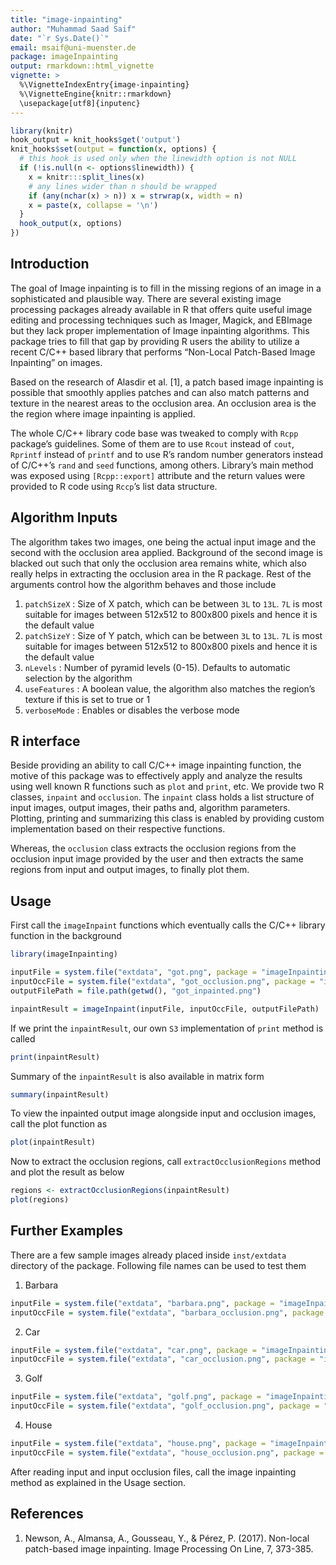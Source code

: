 ```yaml
---
title: "image-inpainting"
author: "Muhammad Saad Saif"
date: "`r Sys.Date()`"
email: msaif@uni-muenster.de
package: imageInpainting
output: rmarkdown::html_vignette
vignette: >
  %\VignetteIndexEntry{image-inpainting}
  %\VignetteEngine{knitr::rmarkdown}
  \usepackage[utf8]{inputenc}
---
```


```r
library(knitr)
hook_output = knit_hooks$get('output')
knit_hooks$set(output = function(x, options) {
  # this hook is used only when the linewidth option is not NULL
  if (!is.null(n <- options$linewidth)) {
    x = knitr:::split_lines(x)
    # any lines wider than n should be wrapped
    if (any(nchar(x) > n)) x = strwrap(x, width = n)
    x = paste(x, collapse = '\n')
  }
  hook_output(x, options)
})
```

## Introduction
The goal of Image inpainting is to fill in the missing regions of an image in a sophisticated and plausible way. There are several existing image processing packages already available in R that offers quite useful image editing and processing techniques such as Imager, Magick, and EBImage but they lack proper implementation of Image inpainting algorithms. This package tries to fill that gap by providing R users the ability to utilize a recent C/C++ based library that performs "Non-Local Patch-Based Image Inpainting" on images.

Based on the research of Alasdir et al. [1], a patch based image inpainting is possible that smoothly applies patches and can also match patterns and texture in the nearest areas to the occlusion area. An occlusion area is the the region where image inpainting is applied.

The whole C/C++ library code base was tweaked to comply with `Rcpp` package's guidelines. Some of them are to use `Rcout` instead of `cout`, `Rprintf` instead of `printf` and to use R's random number generators instead of C/C++'s `rand` and `seed` functions, among others. Library's main method was exposed using `[Rcpp::export]` attribute and the return values were provided to R code using `Rccp`'s list data structure.

## Algorithm Inputs

The algorithm takes two images, one being the actual input image and the second with the occlusion area applied. Background of the second image is blacked out such that only the occlusion area remains white, which also really helps in extracting the occlusion area in the R package. Rest of the arguments control how the algorithm behaves and those include 

1. `patchSizeX` : Size of X patch, which can be between `3L` to `13L`. `7L` is most suitable for images between 512x512 to 800x800 pixels and hence it is the default value
2. `patchSizeY` : Size of Y patch, which can be between `3L` to `13L`. `7L` is most suitable for images between 512x512 to 800x800 pixels and hence it is the default value
3. `nLevels` : Number of pyramid levels (0-15). Defaults to automatic selection by the algorithm
4. `useFeatures` : A boolean value, the algorithm also matches the region's texture if this is set to true or 1
5. `verboseMode` : Enables or disables the verbose mode

## R interface
Beside providing an ability to call C/C++ image inpainting function, the motive of this package was to effectively apply and analyze the results using well known R functions such as `plot` and `print`, etc. We provide two R classes, `inpaint` and `occlusion`. The `inpaint` class holds a list structure of input images, output images, their paths and, algorithm parameters. Plotting, printing and summarizing this class is enabled by providing custom implementation based on their respective functions. 

Whereas, the `occlusion` class extracts the occlusion regions from the occlusion input image provided by the user and then extracts the same regions from input and output images, to finally plot them.

## Usage

First call the `imageInpaint` functions which eventually calls the C/C++ library function in the background

```r
library(imageInpainting)

inputFile = system.file("extdata", "got.png", package = "imageInpainting")
inputOccFile = system.file("extdata", "got_occlusion.png", package = "imageInpainting")
outputFilePath = file.path(getwd(), "got_inpainted.png")

inpaintResult = imageInpaint(inputFile, inputOccFile, outputFilePath)
```

If we print the `inpaintResult`, our own `S3` implementation of `print` method is called

```r
print(inpaintResult)
```

Summary of the `inpaintResult` is also available in matrix form

```r
summary(inpaintResult)
```

To view the inpainted output image alongside input and occlusion images, call the plot function as 

```r
plot(inpaintResult)
```

Now to extract the occlusion regions, call `extractOcclusionRegions` method and plot the result as below

```r
regions <- extractOcclusionRegions(inpaintResult)
plot(regions)
```

## Further Examples

There are a few sample images already placed inside `inst/extdata` directory of the package. Following file names can be used to test them

1. Barbara 
```r
inputFile = system.file("extdata", "barbara.png", package = "imageInpainting")
inputOccFile = system.file("extdata", "barbara_occlusion.png", package = "imageInpainting")
```

2. Car
```r
inputFile = system.file("extdata", "car.png", package = "imageInpainting")
inputOccFile = system.file("extdata", "car_occlusion.png", package = "imageInpainting")
```

3. Golf
```r
inputFile = system.file("extdata", "golf.png", package = "imageInpainting")
inputOccFile = system.file("extdata", "golf_occlusion.png", package = "imageInpainting")
```

4. House
```r
inputFile = system.file("extdata", "house.png", package = "imageInpainting")
inputOccFile = system.file("extdata", "house_occlusion.png", package = "imageInpainting")
```

After reading input and input occlusion files, call the image inpainting method as explained in the Usage section.

## References
1. Newson, A., Almansa, A., Gousseau, Y., & Pérez, P. (2017). Non-local patch-based image inpainting. Image Processing On Line, 7, 373-385.
